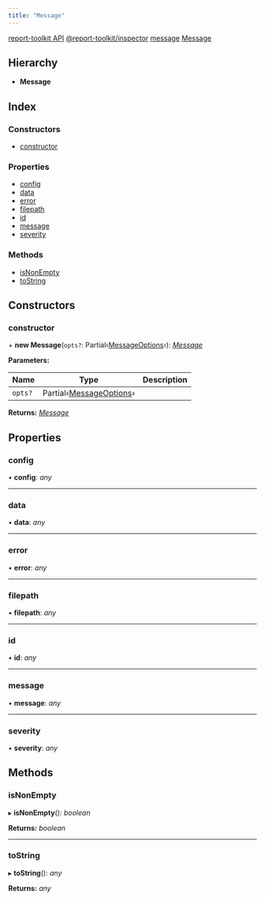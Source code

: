 ```yaml
---
title: "Message"
---
```


<Breadcrumb noTrailingSlash>
<BreadcrumbItem><a href="..">report-toolkit API</a></BreadcrumbItem>
<BreadcrumbItem><a href="../modules/report_toolkit_inspector">@report-toolkit/inspector</a></BreadcrumbItem>
<BreadcrumbItem><a href="../modules/report_toolkit_inspector.message">message</a></BreadcrumbItem>
<BreadcrumbItem><a href="report_toolkit_inspector.message.message">Message</a></BreadcrumbItem>
</Breadcrumb>

## Hierarchy

* **Message**

## Index

### Constructors

- [constructor](report_toolkit_inspector.message.message#constructor)

### Properties

- [config](report_toolkit_inspector.message.message#config)
- [data](report_toolkit_inspector.message.message#data)
- [error](report_toolkit_inspector.message.message#error)
- [filepath](report_toolkit_inspector.message.message#filepath)
- [id](report_toolkit_inspector.message.message#id)
- [message](report_toolkit_inspector.message.message#message)
- [severity](report_toolkit_inspector.message.message#severity)

### Methods

- [isNonEmpty](report_toolkit_inspector.message.message#isnonempty)
- [toString](report_toolkit_inspector.message.message#tostring)

## Constructors

### constructor

\+ **new Message**(`opts?`: Partial‹[MessageOptions](../modules/report_toolkit_inspector.message#messageoptions)›): *[Message](report_toolkit_inspector.message.message)*

**Parameters:**

Name | Type | Description |
------ | ------ | ------ |
`opts?` | Partial‹[MessageOptions](../modules/report_toolkit_inspector.message#messageoptions)› |   |

**Returns:** *[Message](report_toolkit_inspector.message.message)*

## Properties

### config

• **config**: *any*

___

### data

• **data**: *any*

___

### error

• **error**: *any*

___

### filepath

• **filepath**: *any*

___

### id

• **id**: *any*

___

### message

• **message**: *any*

___

### severity

• **severity**: *any*

## Methods

### isNonEmpty

▸ **isNonEmpty**(): *boolean*

**Returns:** *boolean*

___

### toString

▸ **toString**(): *any*

**Returns:** *any*


